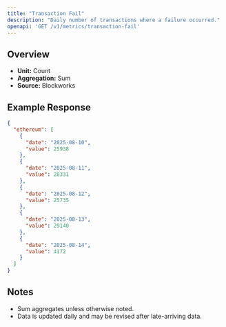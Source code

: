 ```yaml
---
title: "Transaction Fail"
description: "Daily number of transactions where a failure occurred."
openapi: 'GET /v1/metrics/transaction-fail'
---
```


## Overview

- **Unit:** Count
- **Aggregation:** Sum
- **Source:** Blockworks



## Example Response

```json
{
  "ethereum": [
    {
      "date": "2025-08-10",
      "value": 25938
    },
    {
      "date": "2025-08-11",
      "value": 28331
    },
    {
      "date": "2025-08-12",
      "value": 25735
    },
    {
      "date": "2025-08-13",
      "value": 29140
    },
    {
      "date": "2025-08-14",
      "value": 4172
    }
  ]
}
```

## Notes
- Sum aggregates unless otherwise noted.
- Data is updated daily and may be revised after late-arriving data.

